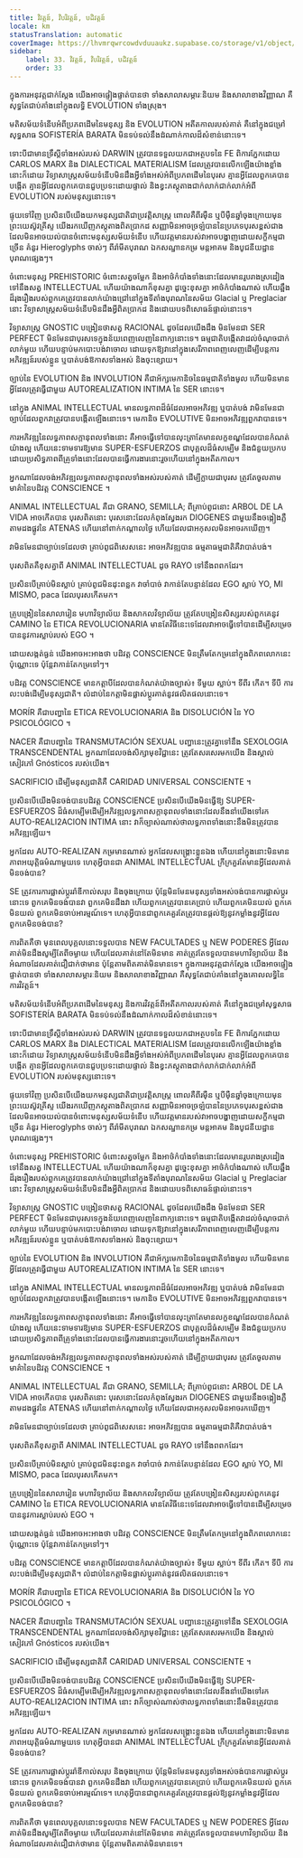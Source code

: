 ```yaml
---
title: វិវត្តន៍, វិបរិវត្តន៍, បដិវត្តន៍
locale: km
statusTranslation: automatic
coverImage: https://lhvmrqwrcowdvduuaukz.supabase.co/storage/v1/object/public/strapi-uploads/small_cover-educacion-fundamental.webp-2d51a7828a2b1309555be27f7e2a61a0.webp
sidebar:
    label: 33. វិវត្តន៍, វិបរិវត្តន៍, បដិវត្តន៍
    order: 33
---
```

ក្នុងការអនុវត្តជាក់ស្តែង យើងអាចផ្ទៀងផ្ទាត់បានថា ទាំងសាលាសម្ភារៈនិយម និងសាលាខាងវិញ្ញាណ គឺសុទ្ធតែជាប់គាំងនៅក្នុងលទ្ធិ EVOLUTION ទាំងស្រុង។

មតិសម័យទំនើបអំពីប្រភពដើមនៃមនុស្ស និង EVOLUTION អតីតកាលរបស់គាត់ គឺនៅក្នុងជម្រៅសុទ្ធសាធ SOFISTERÍA BARATA មិនទប់ទល់នឹងដំណាក់កាលដ៏សំខាន់នោះទេ។

ទោះបីជាមានទ្រឹស្តីទាំងអស់របស់ DARWIN ត្រូវបានទទួលយកជាអត្ថបទនៃ FE ពិការភ្នែកដោយ CARLOS MARX និង DIALECTICAL MATERIALISM ដែលត្រូវបានលើកឡើងយ៉ាងខ្លាំងនោះក៏ដោយ វិទ្យាសាស្រ្តសម័យទំនើបមិនដឹងអ្វីទាំងអស់អំពីប្រភពដើមនៃបុរស គ្មានអ្វីដែលពួកគេបានបង្កើត គ្មានអ្វីដែលពួកគេបានជួបប្រទះដោយផ្ទាល់ និងខ្វះភស្តុតាងជាក់លាក់ជាក់លាក់អំពី EVOLUTION របស់មនុស្សនោះទេ។

ផ្ទុយទៅវិញ ប្រសិនបើយើងយកមនុស្សជាតិជាប្រវត្តិសាស្ត្រ ពោលគឺពីរម៉ឺន ឬបីម៉ឺនឆ្នាំចុងក្រោយមុនព្រះយេស៊ូវគ្រីស្ទ យើងរកឃើញភស្តុតាងពិតប្រាកដ សញ្ញាមិនអាចច្រឡំបាននៃប្រភេទបុរសខ្ពស់ជាង ដែលមិនអាចយល់បានចំពោះមនុស្សសម័យទំនើប ហើយវត្តមានរបស់វាអាចបង្ហាញដោយសក្ខីកម្មជាច្រើន គំនូរ Hieroglyphs ចាស់ៗ ពីរ៉ាមីតបុរាណ ឯកសណ្ឋានកម្រ មន្តអាគម និងបូជនីយដ្ឋានបុរាណផ្សេងៗ។

ចំពោះមនុស្ស PREHISTORIC ចំពោះសត្វចម្លែក និងអាថ៌កំបាំងទាំងនោះដែលមានរូបរាងស្រដៀងទៅនឹងសត្វ INTELLECTUAL ហើយយ៉ាងណាក៏ខុសគ្នា ដូច្នេះខុសគ្នា អាថ៌កំបាំងណាស់ ហើយឆ្អឹងដ៏រុងរឿងរបស់ពួកគេត្រូវបានលាក់យ៉ាងជ្រៅនៅក្នុងទីតាំងបុរាណនៃសម័យ Glacial ឬ Preglaciar នោះ វិទ្យាសាស្រ្តសម័យទំនើបមិនដឹងអ្វីពិតប្រាកដ និងដោយបទពិសោធន៍ផ្ទាល់នោះទេ។

វិទ្យាសាស្រ្ត GNOSTIC បង្រៀនថាសត្វ RACIONAL ដូចដែលយើងដឹង មិនមែនជា SER PERFECT មិនមែនជាបុរសទេក្នុងន័យពេញលេញនៃពាក្យនោះទេ។ ធម្មជាតិបង្កើតវាដល់ចំណុចជាក់លាក់មួយ ហើយបន្ទាប់មកបោះបង់វាចោល ដោយទុកឱ្យវានៅក្នុងសេរីភាពពេញលេញដើម្បីបន្តការអភិវឌ្ឍន៍របស់ខ្លួន ឬបាត់បង់ឱកាសទាំងអស់ និងចុះខ្សោយ។

ច្បាប់នៃ EVOLUTION និង INVOLUTION គឺជាអ័ក្សមេកានិចនៃធម្មជាតិទាំងមូល ហើយមិនមានអ្វីដែលត្រូវធ្វើជាមួយ AUTOREALIZATION INTIMA នៃ SER នោះទេ។

នៅក្នុង ANIMAL INTELLECTUAL មានលទ្ធភាពដ៏ធំដែលអាចអភិវឌ្ឍ ឬបាត់បង់ វាមិនមែនជាច្បាប់ដែលពួកវាត្រូវបានបង្កើតឡើងនោះទេ។ មេកានិច EVOLUTIVE មិនអាចអភិវឌ្ឍពួកវាបានទេ។

ការអភិវឌ្ឍនៃលទ្ធភាពសក្តានុពលទាំងនោះ គឺអាចធ្វើទៅបានលុះត្រាតែមានលក្ខខណ្ឌដែលបានកំណត់យ៉ាងល្អ ហើយនេះទាមទារឱ្យមាន SUPER-ESFUERZOS ជាបុគ្គលដ៏ធំសម្បើម និងជំនួយប្រកបដោយប្រសិទ្ធភាពពីគ្រូទាំងនោះដែលបានធ្វើការងារនោះរួចហើយនៅក្នុងអតីតកាល។

អ្នកណាដែលចង់អភិវឌ្ឍលទ្ធភាពសក្តានុពលទាំងអស់របស់គាត់ ដើម្បីក្លាយជាបុរស ត្រូវតែចូលតាមមាគ៌ានៃបដិវត្ត CONSCIENCE ។

ANIMAL INTELLECTUAL គឺជា GRANO, SEMILLA; ពីគ្រាប់ពូជនោះ ARBOL DE LA VIDA អាចកើតបាន បុរសពិតនោះ បុរសនោះដែលកំពុងស្វែងរក DIOGENES ជាមួយនឹងចង្កៀងភ្លឺតាមដងផ្លូវនៃ ATENAS ហើយនៅពាក់កណ្តាលថ្ងៃ ហើយដែលជាអកុសលមិនអាចរកឃើញ។

វាមិនមែនជាច្បាប់ទេដែលថា គ្រាប់ពូជពិសេសនេះ អាចអភិវឌ្ឍបាន ធម្មតាធម្មជាតិគឺវាបាត់បង់។

បុរសពិតគឺខុសគ្នាពី ANIMAL INTELLECTUAL ដូច RAYO ទៅនឹងពពកដែរ។

ប្រសិនបើគ្រាប់មិនស្លាប់ គ្រាប់ពូជមិនដុះពន្លក វាចាំបាច់ វាកាន់តែបន្ទាន់ដែល EGO ស្លាប់ YO, MI MISMO, paca ដែលបុរសកើតមក។

គ្រូបង្រៀននៃសាលារៀន មហាវិទ្យាល័យ និងសាកលវិទ្យាល័យ ត្រូវតែបង្រៀនសិស្សរបស់ពួកគេនូវ CAMINO នៃ ETICA REVOLUCIONARIA មានតែវិធីនេះទេដែលវាអាចធ្វើទៅបានដើម្បីសម្រេចបាននូវការស្លាប់របស់ EGO ។

ដោយសង្កត់ធ្ងន់ យើងអាចអះអាងថា បដិវត្ត CONSCIENCE មិនត្រឹមតែកម្រនៅក្នុងពិភពលោកនេះប៉ុណ្ណោះទេ ប៉ុន្តែវាកាន់តែកម្រទៅៗ។

បដិវត្ត CONSCIENCE មានកត្តាបីដែលបានកំណត់យ៉ាងច្បាស់៖ ទីមួយ ស្លាប់។ ទីពីរ កើត។ ទីបី ការលះបង់ដើម្បីមនុស្សជាតិ។ លំដាប់នៃកត្តាមិនផ្លាស់ប្តូរគាត់នូវផលិតផលនោះទេ។

MORÍR គឺជាបញ្ហានៃ ETICA REVOLUCIONARIA និង DISOLUCIÓN នៃ YO PSICOLÓGICO ។

NACER គឺជាបញ្ហានៃ TRANSMUTACIÓN SEXUAL បញ្ហានេះត្រូវគ្នាទៅនឹង SEXOLOGIA TRANSCENDENTAL អ្នកណាដែលចង់សិក្សាមុខវិជ្ជានេះ ត្រូវតែសរសេរមកយើង និងស្គាល់សៀវភៅ Gnósticos របស់យើង។

SACRIFICIO ដើម្បីមនុស្សជាតិគឺ CARIDAD UNIVERSAL CONSCIENTE ។

ប្រសិនបើយើងមិនចង់បានបដិវត្ត CONSCIENCE ប្រសិនបើយើងមិនធ្វើឱ្យ SUPER-ESFUERZOS ដ៏ធំសម្បើមដើម្បីអភិវឌ្ឍលទ្ធភាពសក្តានុពលទាំងនោះដែលនឹងនាំយើងទៅរក AUTO-REALI2ACION INTIMA នោះ វាក៏ច្បាស់ណាស់ថាលទ្ធភាពទាំងនោះនឹងមិនត្រូវបានអភិវឌ្ឍឡើយ។

អ្នកដែល AUTO-REALIZAN កម្រមានណាស់ អ្នកដែលសង្គ្រោះខ្លួនឯង ហើយនៅក្នុងនោះមិនមានភាពអយុត្តិធម៌ណាមួយទេ ហេតុអ្វីបានជា ANIMAL INTELLECTUAL ក្រីក្រគួរតែមានអ្វីដែលគាត់មិនចង់បាន?

SE ត្រូវការការផ្លាស់ប្តូររ៉ាឌីកាល់សរុប និងចុងក្រោយ ប៉ុន្តែមិនមែនមនុស្សទាំងអស់ចង់បានការផ្លាស់ប្តូរនោះទេ ពួកគេមិនចង់បានវា ពួកគេមិនដឹងវា ហើយពួកគេត្រូវបានគេប្រាប់ ហើយពួកគេមិនយល់ ពួកគេមិនយល់ ពួកគេមិនចាប់អារម្មណ៍ទេ។ ហេតុអ្វីបានជាពួកគេគួរតែត្រូវបានផ្តល់ឱ្យនូវកម្លាំងនូវអ្វីដែលពួកគេមិនចង់បាន?

ការពិតគឺថា មុនពេលបុគ្គលនោះទទួលបាន NEW FACULTADES ឬ NEW PODERES អ្វីដែលគាត់មិនដឹងសូម្បីតែពីចម្ងាយ ហើយដែលគាត់នៅតែមិនមាន គាត់ត្រូវតែទទួលបានមហាវិទ្យាល័យ និងអំណាចដែលគាត់ជឿជាក់ថាមាន ប៉ុន្តែតាមពិតគាត់មិនមានទេ។
ក្នុងការអនុវត្តជាក់ស្តែង យើងអាចផ្ទៀងផ្ទាត់បានថា ទាំងសាលាសម្ភារៈនិយម និងសាលាខាងវិញ្ញាណ គឺសុទ្ធតែជាប់គាំងនៅក្នុងគោលលទ្ធិនៃការវិវត្តន៍។

មតិសម័យទំនើបអំពីប្រភពដើមនៃមនុស្ស និងការវិវត្តន៍ពីអតីតកាលរបស់គាត់ គឺនៅក្នុងជម្រៅសុទ្ធសាធ SOFISTERÍA BARATA មិនទប់ទល់នឹងដំណាក់កាលដ៏សំខាន់នោះទេ។

ទោះបីជាមានទ្រឹស្តីទាំងអស់របស់ DARWIN ត្រូវបានទទួលយកជាអត្ថបទនៃ FE ពិការភ្នែកដោយ CARLOS MARX និង DIALECTICAL MATERIALISM ដែលត្រូវបានលើកឡើងយ៉ាងខ្លាំងនោះក៏ដោយ វិទ្យាសាស្រ្តសម័យទំនើបមិនដឹងអ្វីទាំងអស់អំពីប្រភពដើមនៃបុរស គ្មានអ្វីដែលពួកគេបានបង្កើត គ្មានអ្វីដែលពួកគេបានជួបប្រទះដោយផ្ទាល់ និងខ្វះភស្តុតាងជាក់លាក់ជាក់លាក់អំពី EVOLUTION របស់មនុស្សនោះទេ។

ផ្ទុយទៅវិញ ប្រសិនបើយើងយកមនុស្សជាតិជាប្រវត្តិសាស្ត្រ ពោលគឺពីរម៉ឺន ឬបីម៉ឺនឆ្នាំចុងក្រោយមុនព្រះយេស៊ូវគ្រីស្ទ យើងរកឃើញភស្តុតាងពិតប្រាកដ សញ្ញាមិនអាចច្រឡំបាននៃប្រភេទបុរសខ្ពស់ជាង ដែលមិនអាចយល់បានចំពោះមនុស្សសម័យទំនើប ហើយវត្តមានរបស់វាអាចបង្ហាញដោយសក្ខីកម្មជាច្រើន គំនូរ Hieroglyphs ចាស់ៗ ពីរ៉ាមីតបុរាណ ឯកសណ្ឋានកម្រ មន្តអាគម និងបូជនីយដ្ឋានបុរាណផ្សេងៗ។

ចំពោះមនុស្ស PREHISTORIC ចំពោះសត្វចម្លែក និងអាថ៌កំបាំងទាំងនោះដែលមានរូបរាងស្រដៀងទៅនឹងសត្វ INTELLECTUAL ហើយយ៉ាងណាក៏ខុសគ្នា ដូច្នេះខុសគ្នា អាថ៌កំបាំងណាស់ ហើយឆ្អឹងដ៏រុងរឿងរបស់ពួកគេត្រូវបានលាក់យ៉ាងជ្រៅនៅក្នុងទីតាំងបុរាណនៃសម័យ Glacial ឬ Preglaciar នោះ វិទ្យាសាស្រ្តសម័យទំនើបមិនដឹងអ្វីពិតប្រាកដ និងដោយបទពិសោធន៍ផ្ទាល់នោះទេ។

វិទ្យាសាស្រ្ត GNOSTIC បង្រៀនថាសត្វ RACIONAL ដូចដែលយើងដឹង មិនមែនជា SER PERFECT មិនមែនជាបុរសទេក្នុងន័យពេញលេញនៃពាក្យនោះទេ។ ធម្មជាតិបង្កើតវាដល់ចំណុចជាក់លាក់មួយ ហើយបន្ទាប់មកបោះបង់វាចោល ដោយទុកឱ្យវានៅក្នុងសេរីភាពពេញលេញដើម្បីបន្តការអភិវឌ្ឍន៍របស់ខ្លួន ឬបាត់បង់ឱកាសទាំងអស់ និងចុះខ្សោយ។

ច្បាប់នៃ EVOLUTION និង INVOLUTION គឺជាអ័ក្សមេកានិចនៃធម្មជាតិទាំងមូល ហើយមិនមានអ្វីដែលត្រូវធ្វើជាមួយ AUTOREALIZATION INTIMA នៃ SER នោះទេ។

នៅក្នុង ANIMAL INTELLECTUAL មានលទ្ធភាពដ៏ធំដែលអាចអភិវឌ្ឍ ឬបាត់បង់ វាមិនមែនជាច្បាប់ដែលពួកវាត្រូវបានបង្កើតឡើងនោះទេ។ មេកានិច EVOLUTIVE មិនអាចអភិវឌ្ឍពួកវាបានទេ។

ការអភិវឌ្ឍនៃលទ្ធភាពសក្តានុពលទាំងនោះ គឺអាចធ្វើទៅបានលុះត្រាតែមានលក្ខខណ្ឌដែលបានកំណត់យ៉ាងល្អ ហើយនេះទាមទារឱ្យមាន SUPER-ESFUERZOS ជាបុគ្គលដ៏ធំសម្បើម និងជំនួយប្រកបដោយប្រសិទ្ធភាពពីគ្រូទាំងនោះដែលបានធ្វើការងារនោះរួចហើយនៅក្នុងអតីតកាល។

អ្នកណាដែលចង់អភិវឌ្ឍលទ្ធភាពសក្តានុពលទាំងអស់របស់គាត់ ដើម្បីក្លាយជាបុរស ត្រូវតែចូលតាមមាគ៌ានៃបដិវត្ត CONSCIENCE ។

ANIMAL INTELLECTUAL គឺជា GRANO, SEMILLA; ពីគ្រាប់ពូជនោះ ARBOL DE LA VIDA អាចកើតបាន បុរសពិតនោះ បុរសនោះដែលកំពុងស្វែងរក DIOGENES ជាមួយនឹងចង្កៀងភ្លឺតាមដងផ្លូវនៃ ATENAS ហើយនៅពាក់កណ្តាលថ្ងៃ ហើយដែលជាអកុសលមិនអាចរកឃើញ។

វាមិនមែនជាច្បាប់ទេដែលថា គ្រាប់ពូជពិសេសនេះ អាចអភិវឌ្ឍបាន ធម្មតាធម្មជាតិគឺវាបាត់បង់។

បុរសពិតគឺខុសគ្នាពី ANIMAL INTELLECTUAL ដូច RAYO ទៅនឹងពពកដែរ។

ប្រសិនបើគ្រាប់មិនស្លាប់ គ្រាប់ពូជមិនដុះពន្លក វាចាំបាច់ វាកាន់តែបន្ទាន់ដែល EGO ស្លាប់ YO, MI MISMO, paca ដែលបុរសកើតមក។

គ្រូបង្រៀននៃសាលារៀន មហាវិទ្យាល័យ និងសាកលវិទ្យាល័យ ត្រូវតែបង្រៀនសិស្សរបស់ពួកគេនូវ CAMINO នៃ ETICA REVOLUCIONARIA មានតែវិធីនេះទេដែលវាអាចធ្វើទៅបានដើម្បីសម្រេចបាននូវការស្លាប់របស់ EGO ។

ដោយសង្កត់ធ្ងន់ យើងអាចអះអាងថា បដិវត្ត CONSCIENCE មិនត្រឹមតែកម្រនៅក្នុងពិភពលោកនេះប៉ុណ្ណោះទេ ប៉ុន្តែវាកាន់តែកម្រទៅៗ។

បដិវត្ត CONSCIENCE មានកត្តាបីដែលបានកំណត់យ៉ាងច្បាស់៖ ទីមួយ ស្លាប់។ ទីពីរ កើត។ ទីបី ការលះបង់ដើម្បីមនុស្សជាតិ។ លំដាប់នៃកត្តាមិនផ្លាស់ប្តូរគាត់នូវផលិតផលនោះទេ។

MORÍR គឺជាបញ្ហានៃ ETICA REVOLUCIONARIA និង DISOLUCIÓN នៃ YO PSICOLÓGICO ។

NACER គឺជាបញ្ហានៃ TRANSMUTACIÓN SEXUAL បញ្ហានេះត្រូវគ្នាទៅនឹង SEXOLOGIA TRANSCENDENTAL អ្នកណាដែលចង់សិក្សាមុខវិជ្ជានេះ ត្រូវតែសរសេរមកយើង និងស្គាល់សៀវភៅ Gnósticos របស់យើង។

SACRIFICIO ដើម្បីមនុស្សជាតិគឺ CARIDAD UNIVERSAL CONSCIENTE ។

ប្រសិនបើយើងមិនចង់បានបដិវត្ត CONSCIENCE ប្រសិនបើយើងមិនធ្វើឱ្យ SUPER-ESFUERZOS ដ៏ធំសម្បើមដើម្បីអភិវឌ្ឍលទ្ធភាពសក្តានុពលទាំងនោះដែលនឹងនាំយើងទៅរក AUTO-REALI2ACION INTIMA នោះ វាក៏ច្បាស់ណាស់ថាលទ្ធភាពទាំងនោះនឹងមិនត្រូវបានអភិវឌ្ឍឡើយ។

អ្នកដែល AUTO-REALIZAN កម្រមានណាស់ អ្នកដែលសង្គ្រោះខ្លួនឯង ហើយនៅក្នុងនោះមិនមានភាពអយុត្តិធម៌ណាមួយទេ ហេតុអ្វីបានជា ANIMAL INTELLECTUAL ក្រីក្រគួរតែមានអ្វីដែលគាត់មិនចង់បាន?

SE ត្រូវការការផ្លាស់ប្តូររ៉ាឌីកាល់សរុប និងចុងក្រោយ ប៉ុន្តែមិនមែនមនុស្សទាំងអស់ចង់បានការផ្លាស់ប្តូរនោះទេ ពួកគេមិនចង់បានវា ពួកគេមិនដឹងវា ហើយពួកគេត្រូវបានគេប្រាប់ ហើយពួកគេមិនយល់ ពួកគេមិនយល់ ពួកគេមិនចាប់អារម្មណ៍ទេ។ ហេតុអ្វីបានជាពួកគេគួរតែត្រូវបានផ្តល់ឱ្យនូវកម្លាំងនូវអ្វីដែលពួកគេមិនចង់បាន?

ការពិតគឺថា មុនពេលបុគ្គលនោះទទួលបាន NEW FACULTADES ឬ NEW PODERES អ្វីដែលគាត់មិនដឹងសូម្បីតែពីចម្ងាយ ហើយដែលគាត់នៅតែមិនមាន គាត់ត្រូវតែទទួលបានមហាវិទ្យាល័យ និងអំណាចដែលគាត់ជឿជាក់ថាមាន ប៉ុន្តែតាមពិតគាត់មិនមានទេ។
